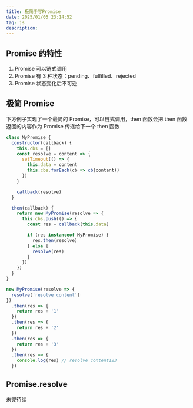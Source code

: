 ```yaml
---
title: 极简手写Promise
date: 2025/01/05 23:14:52
tag: js
description:
---
```


## Promise 的特性

1. Promise 可以链式调用
2. Promise 有 3 种状态：pending、fulfilled、rejected
3. Promise 状态变化后不可逆

## 极简 Promise

下方例子实现了一个最简的 Promise，可以链式调用，then 函数会把 then 函数返回的内容作为 Promise 传递给下一个 then 函数

```js
class MyPromise {
  constructor(callback) {
    this.cbs = []
    const resolve = content => {
      setTimeout(() => {
        this.data = content
        this.cbs.forEach(cb => cb(content))
      })
    }

    callback(resolve)
  }

  then(callback) {
    return new MyPromise(resolve => {
      this.cbs.push(() => {
        const res = callback(this.data)

        if (res instanceof MyPromise) {
          res.then(resolve)
        } else {
          resolve(res)
        }
      })
    })
  }
}

new MyPromise(resolve => {
  resolve('resolve content')
})
  .then(res => {
    return res + '1'
  })
  .then(res => {
    return res + '2'
  })
  .then(res => {
    return res + '3'
  })
  .then(res => {
    console.log(res) // resolve content123
  })
```

## Promise.resolve

未完待续
